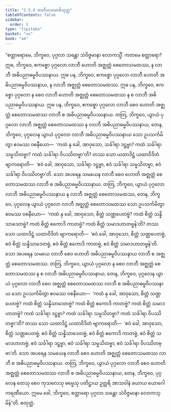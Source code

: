 ```yaml
---
title: "2.5.4 တတိယသမာဓိသုတ္တ"
tableOfContents: false
sidebar:
  order: 5
type: "tipitaka"
basket: "su"
book: "a4"
---
```



<DynamicBreadcrumb />

<Division number="94" book="a4">

<Paragraph number="632" book="a4">
“စတ္တာရောမေ, ဘိက္ခဝေ, ပုဂ္ဂလာ သန္တော သံဝိဇ္ဇမာနာ လောကသ္မိံ. ကတမေ စတ္တာရော? ဣဓ, ဘိက္ခဝေ, ဧကစ္စော ပုဂ္ဂလော လာဘီ ဟောတိ အဇ္ဈတ္တံ စေတောသမထဿ, န လာဘီ အဓိပညာဓမ္မဝိပဿနာယ. ဣဓ ပန, ဘိက္ခဝေ, ဧကစ္စော ပုဂ္ဂလော လာဘီ ဟောတိ အဓိပညာဓမ္မဝိပဿနာယ, န လာဘီ အဇ္ဈတ္တံ စေတောသမထဿ. ဣဓ ပန, ဘိက္ခဝေ, ဧကစ္စော ပုဂ္ဂလော န စေဝ လာဘီ ဟောတိ အဇ္ဈတ္တံ စေတောသမထဿ န စ လာဘီ အဓိပညာဓမ္မဝိပဿနာယ. ဣဓ ပန, ဘိက္ခဝေ, ဧကစ္စော ပုဂ္ဂလော လာဘီ စေဝ ဟောတိ အဇ္ဈတ္တံ စေတောသမထဿ လာဘီ စ အဓိပညာဓမ္မဝိပဿနာယ.
</Paragraph>

<Paragraph number="633" book="a4">
တတြ, ဘိက္ခဝေ, ယွာယံ ပုဂ္ဂလော လာဘီ အဇ္ဈတ္တံ စေတောသမထဿ န လာဘီ အဓိပညာဓမ္မဝိပဿနာယ, တေန, ဘိက္ခဝေ, ပုဂ္ဂလေန ယွာယံ ပုဂ္ဂလော လာဘီ အဓိပညာဓမ္မဝိပဿနာယ သော ဥပသင်္ကမိတွာ ဧဝမဿ ဝစနီယော—  ‘ကထံ နု ခေါ, အာဝုသော, သင်္ခါရာ ဒဋ္ဌဗ္ဗာ? ကထံ သင်္ခါရာ သမ္မသိတဗ္ဗာ? ကထံ သင်္ခါရာ ဝိပဿိတဗ္ဗာ’တိ? တဿ သော ယထာဒိဋ္ဌံ ယထာဝိဒိတံ ဗျာကရောတိ—  ‘ဧဝံ ခေါ, အာဝုသော, သင်္ခါရာ ဒဋ္ဌဗ္ဗာ, ဧဝံ သင်္ခါရာ သမ္မသိတဗ္ဗာ, ဧဝံ သင်္ခါရာ ဝိပဿိတဗ္ဗာ’တိ. သော အပရေန သမယေန လာဘီ စေဝ ဟောတိ အဇ္ဈတ္တံ စေတောသမထဿ လာဘီ စ အဓိပညာဓမ္မဝိပဿနာယ.
</Paragraph>

<Paragraph number="634" book="a4">
တတြ, ဘိက္ခဝေ, ယွာယံ ပုဂ္ဂလော လာဘီ အဓိပညာဓမ္မဝိပဿနာယ န လာဘီ အဇ္ဈတ္တံ စေတောသမထဿ, တေန, ဘိက္ခဝေ, ပုဂ္ဂလေန ယွာယံ ပုဂ္ဂလော လာဘီ အဇ္ဈတ္တံ စေတောသမထဿ သော ဥပသင်္ကမိတွာ ဧဝမဿ ဝစနီယော—  ‘ကထံ နု ခေါ, အာဝုသော, စိတ္တံ သဏ္ဌပေတဗ္ဗံ? ကထံ စိတ္တံ သန္နိသာဒေတဗ္ဗံ? ကထံ စိတ္တံ ဧကောဒိ ကာတဗ္ဗံ? ကထံ စိတ္တံ သမာဒဟာတဗ္ဗန်’တိ? တဿ သော ယထာဒိဋ္ဌံ ယထာဝိဒိတံ ဗျာကရောတိ—  ‘ဧဝံ ခေါ, အာဝုသော, စိတ္တံ သဏ္ဌပေတဗ္ဗံ, ဧဝံ စိတ္တံ သန္နိသာဒေတဗ္ဗံ, ဧဝံ စိတ္တံ ဧကောဒိ ကာတဗ္ဗံ, ဧဝံ စိတ္တံ သမာဒဟာတဗ္ဗန်’တိ. သော အပရေန သမယေ လာဘီ စေဝ ဟောတိ အဓိပညာဓမ္မဝိပဿနာယ လာဘီ စ အဇ္ဈတ္တံ စေတောသမထဿ.
</Paragraph>

<Paragraph number="635" book="a4">
တတြ, ဘိက္ခဝေ, ယွာယံ ပုဂ္ဂလော န စေဝ လာဘီ အဇ္ဈတ္တံ စေတောသမထဿ န စ လာဘီ အဓိပညာဓမ္မဝိပဿနာယ, တေန, ဘိက္ခဝေ, ပုဂ္ဂလေန ယွာယံ ပုဂ္ဂလော လာဘီ စေဝ အဇ္ဈတ္တံ စေတောသမထဿ လာဘီ စ အဓိပညာဓမ္မဝိပဿနာယ သော ဥပသင်္ကမိတွာ ဧဝမဿ ဝစနီယော—  ‘ကထံ နု ခေါ, အာဝုသော, စိတ္တံ သဏ္ဌပေတဗ္ဗံ? ကထံ စိတ္တံ သန္နိသာဒေတဗ္ဗံ? ကထံ စိတ္တံ ဧကောဒိ ကာတဗ္ဗံ? ကထံ စိတ္တံ သမာဒဟာတဗ္ဗံ? ကထံ သင်္ခါရာ ဒဋ္ဌဗ္ဗာ? ကထံ သင်္ခါရာ သမ္မသိတဗ္ဗာ? ကထံ သင်္ခါရာ ဝိပဿိတဗ္ဗာ’တိ? တဿ သော ယထာဒိဋ္ဌံ ယထာဝိဒိတံ ဗျာကရောတိ—  ‘ဧဝံ ခေါ, အာဝုသော, စိတ္တံ သဏ္ဌပေတဗ္ဗံ, ဧဝံ စိတ္တံ သန္နိသာဒေတဗ္ဗံ, ဧဝံ စိတ္တံ ဧကောဒိ ကာတဗ္ဗံ, ဧဝံ စိတ္တံ သမာဒဟာတဗ္ဗံ, ဧဝံ သင်္ခါရာ ဒဋ္ဌဗ္ဗာ, ဧဝံ သင်္ခါရာ သမ္မသိတဗ္ဗာ, ဧဝံ သင်္ခါရာ ဝိပဿိတဗ္ဗာ’တိ. သော အပရေန သမယေန လာဘီ စေဝ ဟောတိ အဇ္ဈတ္တံ စေတောသမထဿ လာဘီ စ အဓိပညာဓမ္မဝိပဿနာယ.
</Paragraph>

<Paragraph number="636" book="a4">
တတြ, ဘိက္ခဝေ, ယွာယံ ပုဂ္ဂလော လာဘီ စေဝ ဟောတိ အဇ္ဈတ္တံ စေတောသမထဿ လာဘီ စ အဓိပညာဓမ္မဝိပဿနာယ, တေန, ဘိက္ခဝေ, ပုဂ္ဂလေန တေသု စေဝ ကုသလေသု ဓမ္မေသု ပတိဋ္ဌာယ ဥတ္တရိ အာသဝါနံ ခယာယ ယောဂေါ ကရဏီယော. ဣမေ ခေါ, ဘိက္ခဝေ, စတ္တာရော ပုဂ္ဂလာ သန္တော သံဝိဇ္ဇမာနာ လောကသ္မိန်”တိ.

</Paragraph>
</Division>

<Paragraph number="637" type="center" book="a4">
စတုတ္ထံ.
</Paragraph>